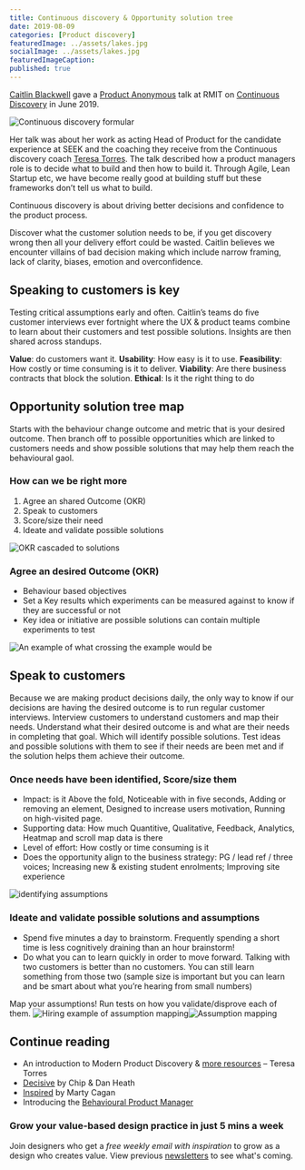 ```yaml
---
title: Continuous discovery & Opportunity solution tree
date: 2019-08-09
categories: [Product discovery]
featuredImage: ../assets/lakes.jpg
socialImage: ../assets/lakes.jpg
featuredImageCaption: 
published: true
---
```



[Caitlin Blackwell](https://www.linkedin.com/in/caitlin-blackwell-8328a623/ "Caitlin Blackwell") gave a [Product Anonymous](https://productanonymous.com/ "Product Anonymous") talk at RMIT on [Continuous Discovery](https://productanonymous.com/2019/07/continuous-discovery-june-wrap-up/ "Continuous Discovery") in June 2019.

![Continuous discovery formular](../assets/continuous-discovery.jpg)

Her talk was about her work as acting Head of Product for the candidate experience at SEEK and the coaching they receive from the Continuous discovery coach [Teresa Torres](https://www.producttalk.org/ "Teresa Torres"). The talk described how a product managers role is to decide what to build and then how to build it. Through Agile, Lean Startup etc, we have become really good at building stuff but these frameworks don’t tell us what to build. 

Continuous discovery is about driving better decisions and confidence to the product process. 

Discover what the customer solution needs to be, if you get discovery wrong then all your delivery effort could be wasted. Caitlin believes we encounter villains of bad decision making which include narrow framing, lack of clarity, biases, emotion and overconfidence. 

## Speaking to customers is key

Testing critical assumptions early and often. Caitlin’s teams do five customer interviews ever fortnight where the UX & product teams combine to learn about their customers and test possible solutions. Insights are then shared across standups. 

**Value**: do customers want it. **Usability**: How easy is it to use. **Feasibility**: How costly or time consuming is it to deliver. **Viability**: Are there business contracts that block the solution. **Ethical**: Is it the right thing to do

## Opportunity solution tree map
Starts with the behaviour change outcome and metric that is your desired outcome. Then branch off to possible opportunities which are linked to customers needs and show possible solutions that may help them reach the behavioural gaol. 

### How can we be right more
1. Agree an shared Outcome (OKR)
2. Speak to customers 
3. Score/size their need
4. Ideate and validate possible solutions

![OKR cascaded to solutions](../assets/okr.png)

### Agree an desired Outcome (OKR)
- Behaviour based objectives 
- Set a Key results which experiments can be measured against to know if they are successful or not
- Key idea or initiative are possible solutions can contain multiple experiments to test

![An example of what crossing the example would be](../assets/crossing-the-atlantic.png)

## Speak to customers 
Because we are making product decisions daily, the only way to know if our decisions are having the desired outcome is to run regular customer interviews. Interview customers to understand customers and map their needs. Understand what their desired outcome is and what are their needs in completing that goal. Which will identify possible solutions. Test ideas and possible solutions with them to see if their needs are been met and if the solution helps them achieve their outcome. 

### Once needs have been identified, Score/size them
- Impact: is it Above the fold, Noticeable with in five seconds, Adding or removing an element, Designed to increase users motivation, Running on high-visited page.
- Supporting data: How much Quantitive, Qualitative, Feedback, Analytics, Heatmap and scroll map data is there 
- Level of effort: How costly or time consuming is it 
- Does the opportunity align to the business strategy: PG / lead ref / three voices; Increasing new & existing student enrolments; Improving site experience

![identifying assumptions](../assets/assumption.png)

### Ideate and validate possible solutions and assumptions
- Spend five minutes a day to brainstorm. Frequently spending a short time is less cognitively draining than an hour brainstorm!
- Do what you can to learn quickly in order to move forward. Talking with two customers is better than no customers. You can still learn something from those two (sample size is important but you can learn and be smart about what you’re hearing from small numbers)

Map your assumptions! Run tests on how you validate/disprove each of them.
![Hiring example of assumption mapping](../assets/assumptions-mapping-hirering.png)![Assumption mapping](../assets/assumption-mapping.png)

## Continue reading
- An introduction to Modern Product Discovery & [more resources](https://producttalk.org/ "more resources") – Teresa Torres
- [Decisive](https://www.amazon.com/Decisive-Make-Better-Choices-Life/dp/0307956393/ref=sr_1_1?ie=UTF8&qid=1359566960&sr=8-1&keywords=decisive "Decisive") by Chip & Dan Heath
- [Inspired](https://www.booktopia.com.au/inspired-marty-cagan/prod9781119387503.html?source=pla&gclid=CjwKCAjwx_boBRA9EiwA4kIELq0wIzutBr49---NAKtFgmxSJnZYk_-vJRTL8CiHb5Ion6E2oS4u5xoCIMAQAvD_BwE "Inspired") by Marty Cagan
- Introducing the [Behavioural Product Manager](https://medium.com/behavioral-economics-1/move-over-product-manager-introducing-the-behavioral-product-manager-ab8612f45ae8 "Behavioral Product Manager")

### Grow your value-based design practice in just 5 mins a week
Join designers who get a _free weekly email with inspiration_ to grow as a design who creates value. View previous <a href="https://rsimms.substack.com">newsletters</a> to see what's coming.
<Form />